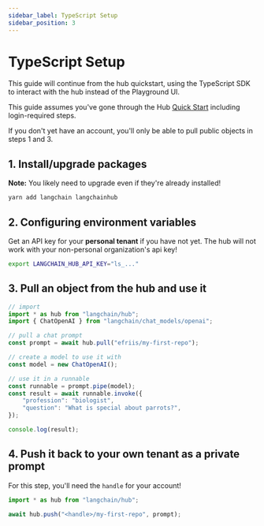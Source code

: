 ```yaml
---
sidebar_label: TypeScript Setup
sidebar_position: 3
---
```

# TypeScript Setup

This guide will continue from the hub quickstart, using the TypeScript SDK to interact with the hub instead of the Playground UI.

This guide assumes you've gone through the Hub [Quick Start](./quickstart) including login-required steps.

If you don't yet have an account, you'll only be able to pull public objects in steps 1 and 3.

## 1. Install/upgrade packages

**Note:** You likely need to upgrade even if they're already installed!

```bash
yarn add langchain langchainhub 
```

## 2. Configuring environment variables

Get an API key for your **personal tenant** if you have not yet. The hub will not work with your non-personal organization's api key!

```bash
export LANGCHAIN_HUB_API_KEY="ls_..."
```

## 3. Pull an object from the hub and use it

```ts
// import
import * as hub from "langchain/hub";
import { ChatOpenAI } from "langchain/chat_models/openai";

// pull a chat prompt
const prompt = await hub.pull("efriis/my-first-repo");

// create a model to use it with
const model = new ChatOpenAI();

// use it in a runnable
const runnable = prompt.pipe(model);
const result = await runnable.invoke({
	"profession": "biologist",
	"question": "What is special about parrots?",
});

console.log(result);
```

## 4. Push it back to your own tenant as a private prompt

For this step, you'll need the `handle` for your account!

```ts
import * as hub from "langchain/hub";

await hub.push("<handle>/my-first-repo", prompt);
```
